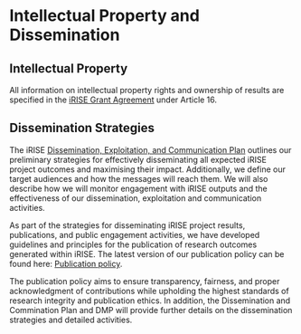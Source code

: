 # **Intellectual Property and Dissemination**  
## Intellectual Property

All information on intellectual property rights and ownership of results are specified in the [iRISE Grant Agreement](https://charitede.sharepoint.com/:f:/r/sites/iRISE/Shared Documents/General/Grant Agreement/AMD-101094853-4_Nov2023?csf=1&web=1&e=cuFpdE) under Article 16.  

## Dissemination Strategies  

The iRISE [Dissemination, Exploitation, and Communication Plan](https://charitede.sharepoint.com/:w:/r/sites/iRISE/Shared Documents/WP6/iRISE Dissemination Plan_Draft 1.2.docx?d=w7a63d0ea4a374c1bbe3b7fd98d0c7d2f&csf=1&web=1&e=jY54DT) outlines our preliminary strategies for effectively disseminating all expected iRISE project outcomes and maximising their impact. Additionally, we define our target audiences and how the messages will reach them. We will also describe how we will monitor engagement with iRISE outputs and the effectiveness of our dissemination, exploitation and communication activities.

As part of the strategies for disseminating iRISE project results, publications, and public engagement activities, we have developed guidelines and principles for the publication of research outcomes generated within iRISE. The latest version of our publication policy can be found here: [Publication policy](https://charitede.sharepoint.com/:w:/r/sites/iRISE/_layouts/15/Doc.aspx?sourcedoc=%7BD202FA5E-EDE0-432A-84C6-96659F1B420E%7D&file=iRISE_Publication_Policy_2023-09-07_draft_v1.docx&action=default&mobileredirect=true).  

The publication policy aims to ensure transparency, fairness, and proper acknowledgment of contributions while upholding the highest standards of research integrity and publication ethics. In addition, the Dissemination and Commination Plan and DMP will provide further details on the dissemination strategies and detailed activities.  
